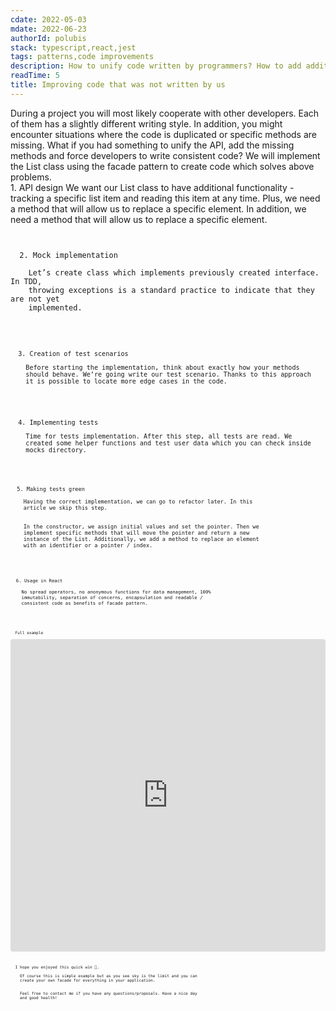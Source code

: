 ```yaml
---
cdate: 2022-05-03
mdate: 2022-06-23
authorId: polubis
stack: typescript,react,jest
tags: patterns,code improvements
description: How to unify code written by programmers? How to add additional methods? How to hide what is not needed and how to simply make your life easier with facade pattern.
readTime: 5
title: Improving code that was not written by us
---
```


<Prelude>
  <M>
    During a project you will most likely cooperate with other developers. Each
    of them has a slightly different writing style. In addition, you might
    encounter situations where the code is duplicated or specific methods are
    missing.
  </M>
  <M>
    What if you had something to unify the API, add the missing methods and
    force developers to write consistent code?
  </M>
  <Hint hasBg>
    We will implement the List class using the facade pattern to create code
    which solves above problems.
  </Hint>
</Prelude>

<Section>
  <XL>1. API design</XL>
  <M>
    We want our List class to have additional functionality - tracking a
    specific list item and reading this item at any time. Plus, we need a method
    that will allow us to replace a specific element.
  </M>
  <M>
    In addition, we need a method that will allow us to replace a specific
    element.
  </M>
  <Code
    description="Several types for understanding implementation"
    src="https://raw.githubusercontent.com/polubis/Creating-list-abstraction-for-arrays/main/src/snippets/1_API_design.ts"
  />
</Section>

<Section>
  <XL>2. Mock implementation</XL>
  <M>
    Let’s create class which implements previously created interface. In TDD,
    throwing exceptions is a standard practice to indicate that they are not yet
    implemented.
  </M>
  <Code
    description="Fake implementation for TypeScript peace of mind :)"
    src="https://raw.githubusercontent.com/polubis/Creating-list-abstraction-for-arrays/main/src/snippets/2_Mock_implementation.ts"
  />
</Section>

<Section>
  <XL>3. Creation of test scenarios</XL>
  <M>
    Before starting the implementation, think about exactly how your methods
    should behave. We’re going write our test scenario. Thanks to this approach
    it is possible to locate more edge cases in the code.
  </M>
  <Cod
    description="Almost like a screenwriter"
    src="https://raw.githubusercontent.com/polubis/Creating-list-abstraction-for-arrays/main/src/snippets/3_Creation_of_test_scenarios.ts"
  />
</Section>

<Section>
  <XL>4. Implementing tests</XL>
  <M>
    Time for tests implementation. After this step, all tests are read. We
    created some helper functions and test user data which you can check inside
    mocks directory.
  </M>
  <Code
    description="Several tests written in jest"
    src="https://raw.githubusercontent.com/polubis/Creating-list-abstraction-for-arrays/main/src/snippets/4_Implementing_tests.ts"
  />
</Section>

<Section>
  <XL>5. Making tests green</XL>
  <M>
    Having the correct implementation, we can go to refactor later. In this
    article we skip this step.
  </M>
  <M>
    In the constructor, we assign initial values ​​and set the pointer. Then we
    implement specific methods that will move the pointer and return a new
    instance of the List. Additionally, we add a method to replace an element
    with an identifier or a pointer / index.
  </M>
  <Code
    description="Green is a nice color"
    src="https://raw.githubusercontent.com/polubis/Creating-list-abstraction-for-arrays/main/src/snippets/5_Making_tests_green.ts"
  />
</Section>

<Section>
  <XL>6. Usage in React</XL>
  <M>
    No spread operators, no anonymous functions for data management, 100%
    immutability, separation of concerns, encapsulation and readable /
    consistent code as benefits of facade pattern.
  </M>
  <Code
    description="Fancy usage in React"
    src="https://raw.githubusercontent.com/polubis/Creating-list-abstraction-for-arrays/main/src/snippets/6_Usage_in_React.tsx"
  />
</Section>

<Example>
  <XL>Full example</XL>
  <iframe
    src="https://codesandbox.io/embed/improving-code-that-was-not-written-by-us-lewmz0?fontsize=14&hidenavigation=1&theme=dark"
    style="width:100%; height:500px; border:0; border-radius: 4px; overflow:hidden;"
    title="Improving code that was not written by us"
    allow="accelerometer; ambient-light-sensor; camera; encrypted-media; geolocation; gyroscope; hid; microphone; midi; payment; usb; vr; xr-spatial-tracking"
    sandbox="allow-forms allow-modals allow-popups allow-presentation allow-same-origin allow-scripts"
  ></iframe>
</Example>

<Summary>
  <M>I hope you enjoyed this quick win 🙂.</M>
  <M>
    Of course this is simple example but as you see sky is the limit and you can
    create your own facade for everything in your application.
  </M>
  <M>
    Feel free to contact me if you have any questions/proposals. Have a nice day
    and good health!
  </M>
</Summary>
